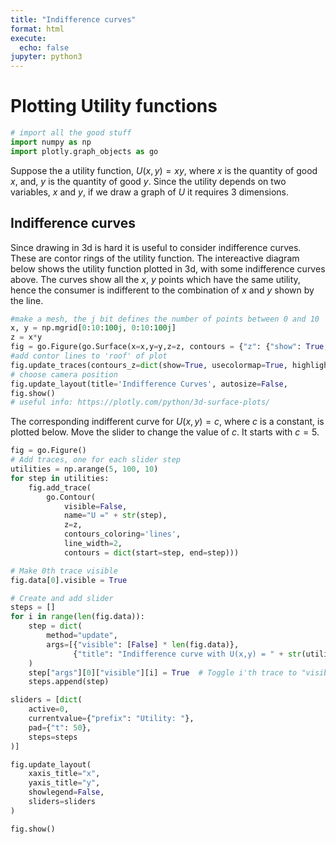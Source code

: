 ```yaml
---
title: "Indifference curves"
format: html
execute:
  echo: false
jupyter: python3
---
```


# Plotting Utility functions

```python
# import all the good stuff
import numpy as np
import plotly.graph_objects as go
```

Suppose the a utility function, $U(x,y)=xy$, where $x$ is the quantity of good $x$, and, $y$ is the quantity of good $y$. Since the utility depends on two variables, $x$ and $y$, if we draw a graph of $U$ it requires $3$ dimensions. 

## Indifference curves

Since drawing in 3d is hard it is useful to consider indifference curves. These are contor rings of the utility function. The intereactive diagram below shows the utility function plotted in 3d, with some indifference curves above. The curves show all the $x$, $y$ points which have the same utility, hence the consumer is indifferent to the combination of $x$ and $y$ shown by the line.  

```python
#make a mesh, the j bit defines the number of points between 0 and 10
x, y = np.mgrid[0:10:100j, 0:10:100j]
z = x*y
fig = go.Figure(go.Surface(x=x,y=y,z=z, contours = {"z": {"show": True, "start": 5, "end": 100, "size": 10}}))
#add contor lines to 'roof' of plot
fig.update_traces(contours_z=dict(show=True, usecolormap=True, highlightcolor="limegreen", project_z=True))
# choose camera position
fig.update_layout(title='Indifference Curves', autosize=False,               scene_camera_eye=dict(x=-1.5, y=-1.5, z=-0.64), width=600, height=500)
fig.show()
# useful info: https://plotly.com/python/3d-surface-plots/
```

The corresponding indifferent curve for $U(x,y)= c$, where $c$ is a constant, is plotted below. Move the slider to change the value of $c$. It starts with $c=5$.


```python
fig = go.Figure()
# Add traces, one for each slider step
utilities = np.arange(5, 100, 10)
for step in utilities:
    fig.add_trace(
        go.Contour(
            visible=False,
            name="U =" + str(step),
            z=z,
            contours_coloring='lines',
            line_width=2,
            contours = dict(start=step, end=step)))

# Make 0th trace visible
fig.data[0].visible = True

# Create and add slider
steps = []
for i in range(len(fig.data)):
    step = dict(
        method="update",
        args=[{"visible": [False] * len(fig.data)},
              {"title": "Indifference curve with U(x,y) = " + str(utilities[i])}],  # layout attribute
    )
    step["args"][0]["visible"][i] = True  # Toggle i'th trace to "visible"
    steps.append(step)

sliders = [dict(
    active=0,
    currentvalue={"prefix": "Utility: "},
    pad={"t": 50},
    steps=steps
)]

fig.update_layout(
    xaxis_title="x",
    yaxis_title="y",
    showlegend=False,
    sliders=sliders
)

fig.show()

```